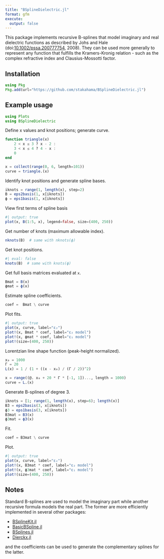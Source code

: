 ```yaml
---
title: "BSplineDielectric.jl"
format: gfm
execute:
  output: false
---
```


This package implements recursive B-splines that model imaginary and real dielectric functions as described by Johs and Hale (doi:[10.1002/pssa.200777754](https://doi.org/10.1002/pssa.200777754), 2008). They can be used more generally to represent any function that fulfills the Kramers-Kronig relation - such as the complex refractive index and Clausius-Mossotti factor.

## Installation

```julia
using Pkg
Pkg.add(url="https://github.com/stakahama/BSplineDielectric.jl")
```

## Example usage

```julia
using Plots
using BSplineDielectric
```

Define x values and knot positions; generate curve.
```julia
function triangle(x)
    2 < x ≤ 3 ? x - 2 :
    3 < x ≤ 4 ? 4 - x :
    0
end

x = collect(range(0, 6, length=101))
curve = triangle.(x)
```

Identify knot positions and generate spline bases.
```julia
iknots = range(1, length(x), step=2)
B = eps2basis(1, x[iknots])
ϕ = eps1basis(1, x[iknots])
```

View first terms of spline basis
```julia
#| output: true
plot(x, B(1:5, x), legend=false, size=(400, 250))
```

Get number of knots (maximum allowable index).
```julia
nknots(B)  # same with nknots(ϕ)
```

Get knot positions.
```julia
#| eval: false
knots(B)  # same with knots(ϕ)
```

Get full basis matrices evaluated at `x`.
```julia
Bmat = B(x)
ϕmat = ϕ(x)
```

Estimate spline coefficients.
```julia
coef =  Bmat \ curve
```

Plot fits.
```julia
#| output: true
plot(x, curve, label="ε₂")
plot!(x, Bmat * coef, label="ε₂ model")
plot!(x, ϕmat * coef, label="ε₁ model")
plot!(size=(400, 250))
```

Lorentzian line shape function (peak-height normalized).
```julia
x₀ = 1000
Γ = 20
L(x) = 1 / (1 + ((x - x₀) / (Γ / 2))^2)

x = range((@. x₀ + 20 * Γ * [-1, 1])..., length = 1000)
curve = L.(x)
```

Generate B-splines of degree 3.
```julia
iknots = [1; range(1, length(x), step=6); length(x)]
B3 = eps2basis(3, x[iknots])
ϕ3 = eps1basis(3, x[iknots])
B3mat = B3(x)
ϕ3mat = ϕ3(x)
```

Fit.
```julia
coef = B3mat \ curve
```

Plot.
```julia
#| output: true
plot(x, curve, label="ε₂")
plot!(x, B3mat * coef, label="ε₂ model")
plot!(x, ϕ3mat * coef, label="ε₁ model")
plot!(size=(400, 250))
```

## Notes

Standard B-splines are used to model the imaginary part while another recursive formula models the real part. The former are more efficiently implemented in several other packages:

- [BSplineKit.jl](https://github.com/jipolanco/BSplineKit.jl)
- [BasicBSpline.jl](https://github.com/hyrodium/BasicBSpline.jl)
- [BSplines.jl](https://github.com/sostock/BSplines.jl)
- [Dierckx.jl](https://github.com/JuliaMath/Dierckx.jl)

and the coefficients can be used to generate the complementary splines for the latter.
